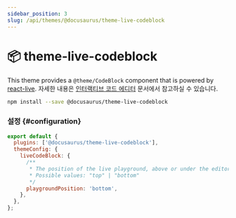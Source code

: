 ```yaml
---
sidebar_position: 3
slug: /api/themes/@docusaurus/theme-live-codeblock
---
```


# 📦 theme-live-codeblock

This theme provides a `@theme/CodeBlock` component that is powered by [react-live](https://commerce.nearform.com/open-source/react-live/). 자세한 내용은 [인터랙티브 코드 에디터](../../guides/markdown-features/markdown-features-code-blocks.mdx#interactive-code-editor) 문서에서 참고하실 수 있습니다.

```bash npm2yarn
npm install --save @docusaurus/theme-live-codeblock
```

### 설정 {#configuration}

```js title="docusaurus.config.js"
export default {
  plugins: ['@docusaurus/theme-live-codeblock'],
  themeConfig: {
    liveCodeBlock: {
      /**
       * The position of the live playground, above or under the editor
       * Possible values: "top" | "bottom"
       */
      playgroundPosition: 'bottom',
    },
  },
};
```
